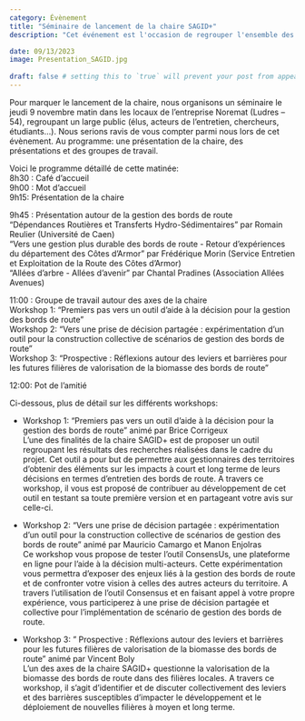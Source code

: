 ```yaml
---
category: Évènement
title: "Séminaire de lancement de la chaire SAGID+"
description: "Cet événement est l'occasion de regrouper l'ensemble des partenaires et acteurs impliqués de près ou de loin par les travaux réalisés dans le cadre de la chaire."

date: 09/13/2023
image: Presentation_SAGID.jpg 
    
draft: false # setting this to `true` will prevent your post from appearing on your listing page until you're ready!
---
```


Pour marquer le lancement de la chaire, nous organisons un séminaire le jeudi 9 novembre matin dans les locaux de l’entreprise Noremat (Ludres – 54), regroupant un large public (élus, acteurs de l’entretien, chercheurs, étudiants…). Nous serions ravis de vous compter parmi nous lors de cet évènement. Au programme: une présentation de la chaire, des présentations et des groupes de travail.

Voici le programme détaillé de cette matinée:<br>
8h30 : Café d'accueil<br>
9h00 : Mot d'accueil<br>
9h15: Présentation de la chaire<br>

9h45 : Présentation autour de la gestion des bords de route<br>
"Dépendances Routières et Transferts Hydro-Sédimentaires " par Romain Reulier (Université de Caen)<br>
"Vers une gestion plus durable des bords de route - Retour d'expériences du département des Côtes d'Armor" par Frédérique Morin (Service Entretien et Exploitation de la Route des Côtes d'Armor)<br>
"Allées d'arbre - Allées d'avenir" par Chantal Pradines (Association Allées Avenues)<br>

11:00 : Groupe de travail autour des axes de la chaire<br>
Workshop 1: "Premiers pas vers un outil d'aide à la décision pour la gestion des bords de route"<br>
Workshop 2: "Vers une prise de décision partagée : expérimentation d'un outil pour la construction collective de scénarios de gestion des bords de route"<br>
Workshop 3: "Prospective : Réflexions autour des leviers et barrières pour les futures filières de valorisation de la biomasse des bords de route"<br>

12:00: Pot de l'amitié<br>

Ci-dessous, plus de détail sur les différents workshops:

- Workshop 1: "Premiers pas vers un outil d'aide à la décision pour la gestion des bords de route" animé par Brice Corrigeux <br>
L'une des finalités de la chaire SAGID+ est de proposer un outil regroupant les résultats des recherches réalisées dans le cadre du projet. Cet outil a pour but de permettre aux gestionnaires des territoires d’obtenir des éléments sur les impacts à court et long terme de leurs décisions en termes d’entretien des bords de route. A travers ce workshop, il vous est proposé de contribuer au développement de cet outil en testant sa toute première version et en partageant votre avis sur celle-ci.


- Workshop 2: "Vers une prise de décision partagée : expérimentation d’un outil pour la construction collective de scénarios de gestion des bords de route " animé par Mauricio Camargo et Manon Enjolras <br>
Ce workshop vous propose de tester l’outil ConsensUs, une plateforme en ligne pour l’aide à la décision multi-acteurs. Cette expérimentation vous permettra d’exposer des enjeux liés à la gestion des bords de route et de confronter votre vision à celles des autres acteurs du territoire. A travers l’utilisation de l’outil Consensus et en faisant appel à votre propre expérience, vous participerez à une prise de décision partagée et collective pour l’implémentation de scénario de gestion des bords de route. 

- Workshop 3: " Prospective : Réflexions autour des leviers et barrières pour les futures filières de valorisation de la biomasse des bords de route" animé par Vincent Boly <br>
L'un des axes de la chaire SAGID+ questionne la valorisation de la biomasse des bords de route dans des filières locales. A travers ce workshop, il s'agit d'identifier et de discuter collectivement des leviers et des barrières susceptibles d'impacter le développement et le déploiement de nouvelles filières à moyen et long terme.
